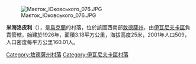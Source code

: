 [[Image:Маєток_Юковського_076.JPG|right]]

{{coord|47|5|38|N|30|25|46|E|scale:30000|display=title}}

'''米海洛皮利'''（{{lang-uk|Михайлопіль}}），是[[烏克蘭|烏克蘭]]的村落，位於該國西南部[[敖德薩州|敖德薩州]]，由[[伊瓦尼夫卡區|伊瓦尼夫卡區]]負責管轄，始建於1926年，面積3.18平方公里，海拔高度25米，2001年人口509，人口密度每平方公里160.01人。

{{DEFAULTSORT:Михайлопіль}}
[[Category:敖德薩州村落|Category:敖德薩州村落]]
[[Category:伊瓦尼夫卡區村落|Category:伊瓦尼夫卡區村落]]


{{Odessa-geo-stub}}